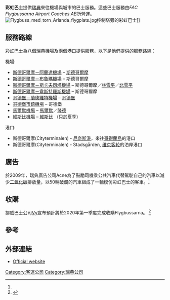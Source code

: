 {{Infobox Bus transit
| name            = 彩虹巴士
| image           = Flygbussarna in Gothenburg (6495019709).jpg
| image_size      = 
| image_caption   = [[Volvo_8700|Volvo 8700]]于[[哥德堡-蘭德維特機場|哥德堡-蘭德維特機場]]
| company_slogan  = 
| parent          = 
| founded         = 
| headquarters    = [[Cityterminalen|Cityterminalen]] <br>Klarabergsviadukten 72 <br> 111 64 [[斯德哥尔摩|斯德哥尔摩]]
| locale          = [[瑞典|瑞典]]
| service_area    = [[瑞典機場列表|瑞典機場]]
| service_type    = [[機場巴士|機場巴士]]
| alliance        = 
| routes          = 
| destinations    = 
| stops           = 
| hubs            =
| stations        = 
| lounge          = 
| fleet           = 
| ridership       = 
| fuel_type       = 
| operator        = FAC Flygbussarna Airport Coaches AB
| ceo             =  
| website         = [http://www.flygbussarna.se/Default.aspx?lang=EN www.flygbussarna.se]
}}
'''彩虹巴士'''提供[[瑞典|瑞典]]來往機場與城市的巴士服務。這些巴士服務由''FAC Flygbussarna Airport Coaches AB''所營運。
[[File:Flygbuss_med_torn_Arlanda_flygplats.jpg|thumb]]控制塔旁的彩虹巴士]]

==服務路線==
彩虹巴士為八個瑞典機場及兩個港口提供服務，以下是他們提供的服務路線：

機場:
*[[斯德哥爾摩－阿蘭達機場|斯德哥爾摩－阿蘭達機場]] – [[斯德哥爾摩|斯德哥爾摩]]
*[[斯德哥爾摩－布魯瑪機場|斯德哥爾摩－布魯瑪機場]] – 斯德哥爾摩
*[[斯德哥爾摩－斯卡夫司塔機場|斯德哥爾摩－斯卡夫司塔機場]] – 斯德哥爾摩／[[林雪平|林雪平]]／[[北雪平|北雪平]]
*[[斯德哥爾摩－韋斯特羅斯機場|斯德哥爾摩－韋斯特羅斯機場]] – 斯德哥爾摩
*[[哥德堡－蘭德維特機場|哥德堡－蘭德維特機場]] – [[哥德堡|哥德堡]]
*[[哥德堡市鎮機場|哥德堡市鎮機場]] – 哥德堡
*[[马尔默机场|馬爾默機場]] – [[馬爾默|馬爾默]]／[[隆德|隆德]]
*[[維斯比機場|維斯比機場]] – [[維斯比|維斯比]] （只於夏季）

港口:
*斯德哥爾摩(Cityterminalen) - [[尼奈斯港|尼奈斯港]]，來往[[哥得蘭島|哥得蘭島]]的港口
*斯德哥爾摩(Cityterminalen) - Stadsgården, [[维京客轮|维京客轮]]的泊岸港口

==廣告==
於2009年，瑞典廣告公司Acne為了鼓勵司機乘公共汽車代替駕駛自己的汽車以減少[[二氧化碳|二氧化碳]]排放量，以50輛破爛的汽車組成了一輛模仿彩虹巴士的客車。<ref name=infoniac />

== 收購 ==
挪威巴士公司[[Vy_(鐵路公司)|Vy]]宣布預計將於2020年第一季度完成收購Flygbussarna。 <ref>{{Cite web|url=https://www.railtech.com/policy/2020/01/17/norwegian-railways-strengthens-bus-business-in-sweden/|title=Norwegian Railways strengthens bus business in Sweden|website=RailTech.com|language=en-GB|access-date=2020-01-24|archive-date=2021-05-08|archive-url=https://web.archive.org/web/20210508103622/https://www.railtech.com/policy/2020/01/17/norwegian-railways-strengthens-bus-business-in-sweden/}}</ref>

==參考==
{{reflist|refs=

<ref name=infoniac>{{cite news |title=Inspiring Eco Ad Campaign: 1 Coach Bus for 50 Cars |url=http://www.infoniac.com/environment/inspiring-eco-ad-campaign-coach-bus-for-fifty-cars.html |publisher=InfoNIAC.com |accessdate=5 May 2009}}</ref> 
}}

==外部連結==
*[http://www.flygbussarna.se/en Official website] {{Wayback|url=http://www.flygbussarna.se/en |date=20220320165851 }}

[[Category:客運公司|Category:客運公司]]
[[Category:瑞典公司|Category:瑞典公司]]